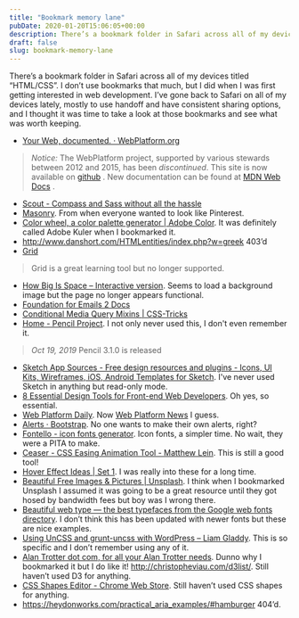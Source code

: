 ```yaml
---
title: "Bookmark memory lane"
pubDate: 2020-01-20T15:06:05+00:00
description: There’s a bookmark folder in Safari across all of my devices titled “HTML/CSS”. I don’t use bookmarks that much, but I did when I was first getting interested in web development. I’ve gone back to Safari on all of my devices lately, mostly to use handoff and have consistent sharing options, and I thought it was time to take a look at those bookmarks and see what was worth keeping.
draft: false
slug: bookmark-memory-lane
---
```


There’s a bookmark folder in Safari across all of my devices titled “HTML/CSS”. I don’t use bookmarks that much, but I did when I was first getting interested in web development. I’ve gone back to Safari on all of my devices lately, mostly to use handoff and have consistent sharing options, and I thought it was time to take a look at those bookmarks and see what was worth keeping.

- [Your Web, documented. · WebPlatform.org](https://webplatform.github.io)

> *Notice:* The WebPlatform project, supported by various stewards between 2012 and 2015, has been _discontinued_. This site is now available on [github](https://github.com/webplatform/webplatform.github.io/) . New documentation can be found at [MDN Web Docs](https://developer.mozilla.org/) .

- [Scout - Compass and Sass without all the hassle](http://scout-app.io/classic/)
- [Masonry](https://masonry.desandro.com). From when everyone wanted to look like Pinterest.
- [Color wheel, a color palette generator | Adobe Color](https://color.adobe.com/create/color-wheel/?base=2&rule=Custom&selected=4&name=My%20Kuler%20Theme&mode=rgb&rgbvalues=0.47,0.4690932647762046,0.4398482663987609,0,0.7585404211883997,1,0.7745063984599851,1,0.7549295905743687,0.9098039215686274,0.4235294117647059,0.4,0.9970995168599046,1,0.938760610344562&swatchOrder=1,0,2,4,3?base=2&rule=Custom&selected=4&name=My%20Kuler%20Theme&mode=rgb&rgbvalues=0.47,0.4690932647762046,0.4398482663987609,0,0.7585404211883997,1,0.7745063984599851,1,0.7549295905743687,0.9098039215686274,0.4235294117647059,0.4,0.9970995168599046,1,0.938760610344562&swatchOrder=1,0,2,4,3). It was definitely called Adobe Kuler when I bookmarked it.
- http://www.danshort.com/HTMLentities/index.php?w=greek 403’d
- [Grid](http://adamkaplan.me/grid/)

> Grid is a great learning tool but no longer supported.

- [How Big Is Space – Interactive version](http://www.bbc.co.uk/bbc.com/future/bespoke/20140304-how-big-is-space-interactive/index.html). Seems to load a background image but the page no longer appears functional.
- [Foundation for Emails 2 Docs](https://foundation.zurb.com/emails/docs/)
- [Conditional Media Query Mixins | CSS-Tricks](http://css-tricks.com/conditional-media-query-mixins/)
- [Home - Pencil Project](http://pencil.evolus.vn). I not only never used this, I don't even remember it.

> _Oct 19, 2019_ Pencil 3.1.0 is released

- [Sketch App Sources - Free design resources and plugins - Icons, UI Kits, Wireframes, iOS, Android Templates for Sketch](https://www.sketchappsources.com). I've never used Sketch in anything but read-only mode.
- [8 Essential Design Tools for Front-end Web Developers](https://codecondo.com/8-essential-design-tools-for-front-end-web-developers/). Oh yes, so essential.
- [Web Platform Daily](http://www.webplatformdaily.org). Now [Web Platform News](https://webplatform.news/issues/2019-11-05) I guess.
- [Alerts · Bootstrap](https://getbootstrap.com/docs/4.4/components/alerts/). No one wants to make their own alerts, right?
- [Fontello - icon fonts generator](http://fontello.com). Icon fonts, a simpler time. No wait, they were a PITA to make.
- [Ceaser - CSS Easing Animation Tool - Matthew Lein](https://matthewlein.com/tools/ceaser). This is still a good tool!
- [Hover Effect Ideas | Set 1](https://tympanus.net/Development/HoverEffectIdeas/). I was really into these for a long time.
- [Beautiful Free Images & Pictures | Unsplash](https://unsplash.com). I think when I bookmarked Unsplash I assumed it was going to be a great resource until they got hosed by bandwidth fees but boy was I wrong there.
- [Beautiful web type — the best typefaces from the Google web fonts directory](http://hellohappy.org/beautiful-web-type/). I don’t think this has been updated with newer fonts but these are nice examples.
- [Using UnCSS and grunt-uncss with WordPress – Liam Gladdy](https://gladdy.uk/blog/2014/04/13/using-uncss-and-grunt-uncss-with-wordpress/). This is so specific and I don’t remember using any of it.
- [Alan Trotter dot com, for all your Alan Trotter needs](https://alantrotter.com). Dunno why I bookmarked it but I do like it!
  http://christopheviau.com/d3list/. Still haven’t used D3 for anything.
- [CSS Shapes Editor - Chrome Web Store](https://chrome.google.com/webstore/detail/css-shapes-editor/nenndldnbcncjmeacmnondmkkfedmgmp). Still haven’t used CSS shapes for anything.
- https://heydonworks.com/practical_aria_examples/#hamburger 404’d.

